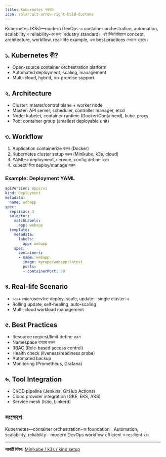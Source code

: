 ```yaml
---
title: Kubernetes পরিচিতি
icon: solar:alt-arrow-right-bold-duotone
---
```


Kubernetes (K8s)—modern DevOps-এ container orchestration, automation, scalability ও reliability-এর জন্য industry standard। এই টিউটোরিয়ালে concept, architecture, workflow, real-life example, এবং best practices দেখানো হয়েছে।

## ১. Kubernetes কী?
- Open-source container orchestration platform
- Automated deployment, scaling, management
- Multi-cloud, hybrid, on-premise support

## ২. Architecture
- Cluster: master/control plane + worker node
- Master: API server, scheduler, controller manager, etcd
- Node: kubelet, container runtime (Docker/Containerd), kube-proxy
- Pod: container group (smallest deployable unit)

## ৩. Workflow
1. Application containerize করুন (Docker)
2. Kubernetes cluster setup করুন (Minikube, k3s, cloud)
3. YAML-এ deployment, service, config define করুন
4. kubectl দিয়ে deploy/manage করুন

### Example: Deployment YAML
```yaml
apiVersion: apps/v1
kind: Deployment
metadata:
  name: webapp
spec:
  replicas: 3
  selector:
    matchLabels:
      app: webapp
  template:
    metadata:
      labels:
        app: webapp
    spec:
      containers:
      - name: webapp
        image: myrepo/webapp:latest
        ports:
        - containerPort: 80
```

## ৪. Real-life Scenario
- ১০০+ microservice deploy, scale, update—single cluster-এ
- Rolling update, self-healing, auto-scaling
- Multi-cloud workload management

## ৫. Best Practices
- Resource request/limit define করুন
- Namespace ব্যবহার করুন
- RBAC (Role-based access control)
- Health check (liveness/readiness probe)
- Automated backup
- Monitoring (Prometheus, Grafana)

## ৬. Tool Integration
- CI/CD pipeline (Jenkins, GitHub Actions)
- Cloud provider integration (GKE, EKS, AKS)
- Service mesh (Istio, Linkerd)

## সংক্ষেপে
Kubernetes—container orchestration-এর foundation। Automation, scalability, reliability—modern DevOps workflow efficient ও resilient হয়।

---

**পরবর্তী টপিক:** [Minikube / k3s / kind setup](/dev-ops/minikube-k3s-kind)
